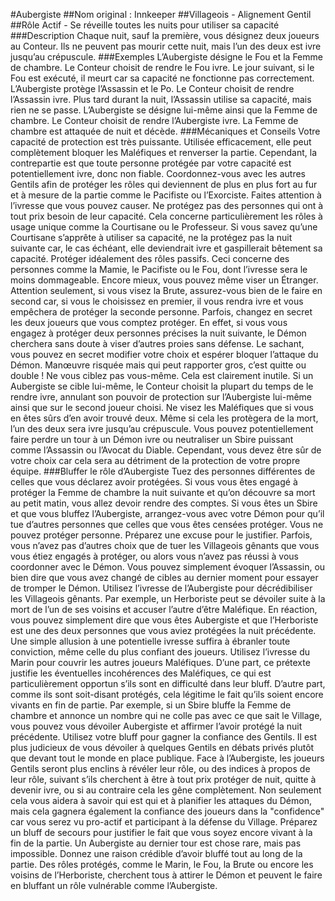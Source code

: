 #Aubergiste 
##Nom original : Innkeeper
##Villageois - Alignement Gentil
##Rôle Actif - Se réveille toutes les nuits pour utiliser sa capacité
###Description
Chaque nuit, sauf la première, vous désignez deux joueurs au Conteur.
Ils ne peuvent pas mourir cette nuit, mais l’un des deux est ivre jusqu’au crépuscule.
###Exemples
L’Aubergiste désigne le Fou et la Femme de chambre. Le Conteur choisit de rendre le Fou ivre. Le jour suivant, si le Fou est exécuté, il meurt car sa capacité ne fonctionne pas correctement.
L’Aubergiste protège l’Assassin et le Po. Le Conteur choisit de rendre l’Assassin ivre. Plus tard durant la nuit, l’Assassin utilise sa capacité, mais rien ne se passe.
L’Aubergiste se désigne lui-même ainsi que la Femme de chambre. Le Conteur choisit de rendre l’Aubergiste ivre. La Femme de chambre est attaquée de nuit et décède.
###Mécaniques et Conseils
Votre capacité de protection est très puissante. Utilisée efficacement, elle peut complètement bloquer les Maléfiques et renverser la partie. Cependant, la contrepartie est que toute personne protégée par votre capacité est potentiellement ivre, donc non fiable. Coordonnez-vous avec les autres Gentils afin de protéger les rôles qui deviennent de plus en plus fort au fur et à mesure de la partie comme le Pacifiste ou l’Exorciste.
Faites attention à l’ivresse que vous pouvez causer. Ne protégez pas des personnes qui ont à tout prix besoin de leur capacité. Cela concerne particulièrement les rôles à usage unique comme la Courtisane ou le Professeur. Si vous savez qu’une Courtisane s’apprête à utiliser sa capacité, ne la protégez pas la nuit suivante car, le cas échéant, elle deviendrait ivre et gaspillerait bêtement sa capacité.
Protéger idéalement des rôles passifs. Ceci concerne des personnes comme la Mamie, le Pacifiste ou le Fou, dont l’ivresse sera le moins dommageable. Encore mieux, vous pouvez même viser un Étranger. Attention seulement, si vous visez la Brute, assurez-vous bien de le faire en second car, si vous le choisissez en premier, il vous rendra ivre et vous empêchera de protéger la seconde personne.
Parfois, changez en secret les deux joueurs que vous comptez protéger. En effet, si vous vous engagez à protéger deux personnes précises la nuit suivante, le Démon cherchera sans doute à viser d’autres proies sans défense. Le sachant, vous pouvez en secret modifier votre choix et espérer bloquer l’attaque du Démon. Manœuvre risquée mais qui peut rapporter gros, c’est quitte ou double !
Ne vous ciblez pas vous-même. Cela est clairement inutile. Si un Aubergiste se cible lui-même, le Conteur choisit la plupart du temps de le rendre ivre, annulant son pouvoir de protection sur l’Aubergiste lui-même ainsi que sur le second joueur choisi.
Ne visez les Maléfiques que si vous en êtes sûrs d’en avoir trouvé deux. Même si cela les protègera de la mort, l’un des deux sera ivre jusqu’au crépuscule. Vous pouvez potentiellement faire perdre un tour à un Démon ivre ou neutraliser un Sbire puissant comme l’Assassin ou l’Avocat du Diable. Cependant, vous devez être sûr de votre choix car cela sera au détriment de la protection de votre propre équipe.
###Bluffer le rôle d’Aubergiste
Tuez des personnes différentes de celles que vous déclarez avoir protégées. Si vous vous êtes engagé à protéger la Femme de chambre la nuit suivante et qu’on découvre sa mort au petit matin, vous allez devoir rendre des comptes. Si vous êtes un Sbire et que vous bluffez l’Aubergiste, arrangez-vous avec votre Démon pour qu’il tue d’autres personnes que celles que vous êtes censées protéger.
Vous ne pouvez protéger personne. Préparez une excuse pour le justifier. Parfois, vous n’avez pas d’autres choix que de tuer les Villageois gênants que vous vous étiez engagés à protéger, ou alors vous n’avez pas réussi à vous coordonner avec le Démon. Vous pouvez simplement évoquer l’Assassin, ou bien dire que vous avez changé de cibles au dernier moment pour essayer de tromper le Démon.
Utilisez l’ivresse de l’Aubergiste pour décrédibiliser les Villageois gênants. Par exemple, un Herboriste peut se dévoiler suite à la mort de l’un de ses voisins et accuser l’autre d’être Maléfique. En réaction, vous pouvez simplement dire que vous êtes Aubergiste et que l’Herboriste est une des deux personnes que vous aviez protégées la nuit précédente. Une simple allusion à une potentielle ivresse suffira à ébranler toute conviction, même celle du plus confiant des joueurs.
Utilisez l’ivresse du Marin pour couvrir les autres joueurs Maléfiques. D’une part, ce prétexte justifie les éventuelles incohérences des Maléfiques, ce qui est particulièrement opportun s’ils sont en difficulté dans leur bluff. D’autre part, comme ils sont soit-disant protégés, cela légitime le fait qu’ils soient encore vivants en fin de partie. Par exemple, si un Sbire bluffe la Femme de chambre et annonce un nombre qui ne colle pas avec ce que sait le Village, vous pouvez vous dévoiler Aubergiste et affirmer l’avoir protégé la nuit précédente.
Utilisez votre bluff pour gagner la confiance des Gentils. Il est plus judicieux de vous dévoiler à quelques Gentils en débats privés plutôt que devant tout le monde en place publique. Face à l’Aubergiste, les joueurs Gentils seront plus enclins à révéler leur rôle, ou des indices à propos de leur rôle, suivant s’ils cherchent à être à tout prix protéger de nuit, quitte à devenir ivre, ou si au contraire cela les gêne complètement. Non seulement cela vous aidera à savoir qui est qui et à planifier les attaques du Démon, mais cela gagnera également la confiance des joueurs dans la "confidence" car vous serez vu pro-actif et participant à la défense du Village.
Préparez un bluff de secours pour justifier le fait que vous soyez encore vivant à la fin de la partie. Un Aubergiste au dernier tour est chose rare, mais pas impossible. Donnez une raison crédible d’avoir bluffé tout au long de la partie. Des rôles protégés, comme le Marin, le Fou, la Brute ou encore les voisins de l’Herboriste, cherchent tous à attirer le Démon et peuvent le faire en bluffant un rôle vulnérable comme l’Aubergiste.
